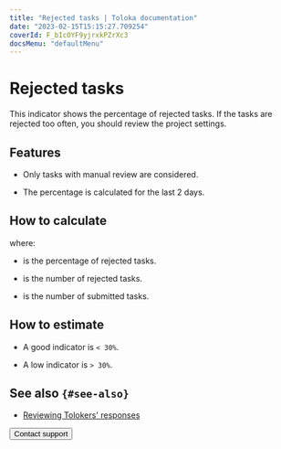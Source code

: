 ```yaml
---
title: "Rejected tasks | Toloka documentation"
date: "2023-02-15T15:15:27.709254"
coverId: F_bIcOYF9yjrxkPZrXc3
docsMenu: "defaultMenu"
---
```



# Rejected tasks

This indicator shows the percentage of rejected tasks. If the tasks are rejected too often, you should review the project settings.

## Features

- Only tasks with manual review are considered.

- The percentage is calculated for the last 2 days.

## How to calculate

<Formula withoutContainer={true} content="$P_{reject} = \frac{T_{reject}}{T_{subm}}\times100$"/>

where:

- <Formula withoutContainer={true} content="$P_{reject}$"/> is the percentage of rejected tasks.

- <Formula withoutContainer={true} content="$T_{reject}$"/> is the number of rejected tasks.

- <Formula withoutContainer={true} content="$T_{subm}$"/> is the number of submitted tasks.

## How to estimate

- A good indicator is `< 30%`.

- A low indicator is `> 30%`.

## See also `{#see-also}`

- [Reviewing Tolokers' responses](/docs/guide/accept)

<Button view="defaultInverse" size="l" type="link" url="/docs/guide/troubleshooting/support?form-source=guide-efficiency-metrics-rejected-tasks">Contact support</Button>
